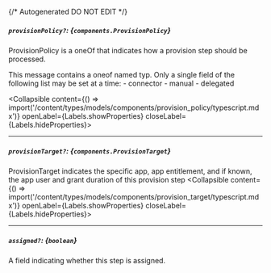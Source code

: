 {/* Autogenerated DO NOT EDIT  */}

##### `provisionPolicy?`: *{`components.ProvisionPolicy`}*
ProvisionPolicy is a oneOf that indicates how a provision step should be processed.

This message contains a oneof named typ. Only a single field of the following list may be set at a time:
  \- connector
  \- manual
  \- delegated

<Collapsible content={() => import('/content/types/models/components/provision_policy/typescript.mdx')} openLabel={Labels.showProperties} closeLabel={Labels.hideProperties}>
</Collapsible>

---
##### `provisionTarget?`: *{`components.ProvisionTarget`}*
ProvisionTarget indicates the specific app, app entitlement, and if known, the app user and grant duration of this provision step
<Collapsible content={() => import('/content/types/models/components/provision_target/typescript.mdx')} openLabel={Labels.showProperties} closeLabel={Labels.hideProperties}>
</Collapsible>

---
##### `assigned?`: *{`boolean`}*
A field indicating whether this step is assigned.


